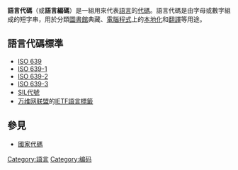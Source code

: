 {{NoteTA
|G1 = IT
|1 = zh-hans:代码; zh-hant:代碼;
}}

'''語言代碼'''（或'''語言編碼'''）是一組用來代表[[語言|語言]]的[[代碼|代碼]]。語言代碼是由字母或數字組成的短字串，用於分類[[圖書館|圖書館]]典藏、[[電腦程式|電腦程式]]上的[[国际化与本地化|本地化]]和[[翻譯|翻譯]]等用途。

== 語言代碼標準 ==
* [[ISO_639|ISO 639]]
* [[ISO_639-1|ISO 639-1]]
* [[ISO_639-2|ISO 639-2]]
* [[ISO_639-3|ISO 639-3]]
* [[民族語|SIL代號]]
* [[万维网联盟|万维网联盟]]的[[IETF語言標籤|IETF語言標籤]]

== 參見 ==
* [[國家代碼|國家代碼]]

{{lang-stub}}
{{compu-stub}}

[[Category:語言|Category:語言]]
[[Category:编码|Category:编码]]
